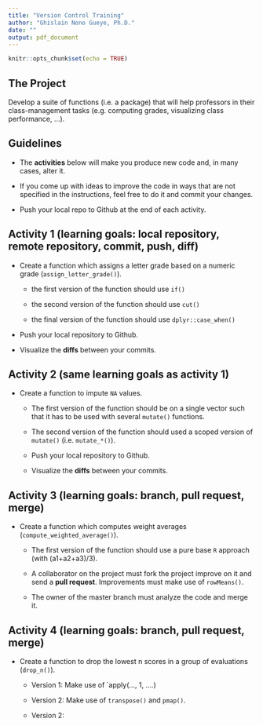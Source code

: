 ```yaml
---
title: "Version Control Training"
author: "Ghislain Nono Gueye, Ph.D."
date: ""
output: pdf_document
---
```


```r
knitr::opts_chunk$set(echo = TRUE)
```

## The Project

Develop a suite of functions (i.e. a package) that will help professors in their class-management tasks (e.g. computing grades, visualizing class performance, ...).


## Guidelines

- The **activities** below will make you produce new code and, in many cases, alter it.

- If you come up with ideas to improve the code in ways that are not specified in the instructions, feel free to do it and commit your changes.

- Push your local repo to Github at the end of each activity.


## Activity 1 (learning goals: local repository, remote repository, commit, push, diff)

- Create a function which assigns a letter grade based on a numeric grade (`assign_letter_grade()`).

	- the first version of the function should use `if()`
	
	- the second version of the function should use `cut()`
	
	- the final version of the function should use `dplyr::case_when()`

- Push your local repository to Github.

- Visualize the **diffs** between your commits.


## Activity 2 (same learning goals as activity 1)

- Create a function to impute `NA` values.

	- The first version of the function should be on a single vector such that it has to be used with several `mutate()` functions.
	
	- The second version of the function should used a scoped version of `mutate()` (i.e. `mutate_*()`).

	- Push your local repository to Github.

	- Visualize the **diffs** between your commits.


## Activity 3 (learning goals: branch, pull request, merge)

- Create a function which computes weight averages (`compute_weighted_average()`).

	- The first version of the function should use a pure base `R` approach (with (a1+a2+a3)/3).
	
	- A collaborator on the project must fork the project improve on it and send a **pull request**. Improvements must make use of `rowMeans()`.
	
	- The owner of the master branch must analyze the code and merge it.
	
	
## Activity 4 (learning goals: branch, pull request, merge)

- Create a function to drop the lowest n scores in a group of evaluations (`drop_n()`).

	- Version 1: Make use of `apply(..., 1, ....)
	
	- Version 2: Make use of `transpose()` and `pmap()`.
	
	- Version 2: